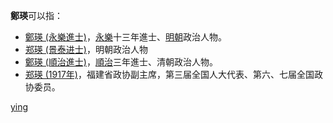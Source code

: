'''鄭瑛'''可以指：
* [[鄭瑛_(永樂進士)|鄭瑛 (永樂進士)]]，[[永樂|永樂]]十三年進士、[[明朝|明朝]]政治人物。
* [[郑瑛_(景泰进士)|郑瑛 (景泰进士)]]，明朝政治人物
* [[鄭瑛_(順治進士)|鄭瑛 (順治進士)]]，[[順治|順治]]三年進士、清朝政治人物。
* [[郑瑛_(1917年)|郑瑛 (1917年)]]，福建省政协副主席，第三届全国人大代表、第六、七届全国政协委员。

{{disambig}}

[[Category:二字郑姓人名消歧义|ying]]